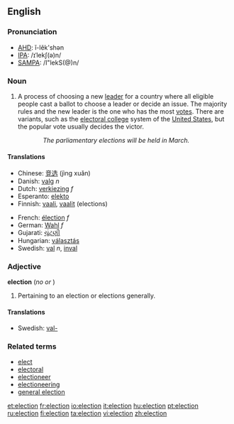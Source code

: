 {{wikipedia}}
==English==

===Pronunciation===
*[[w:AHD|AHD]]: ĭ-lĕk'shən
*[[w:IPA|IPA]]: /ɪˈlekʃ(ə)n/
*[[w:SAMPA|SAMPA]]: /I"lekS(@)n/

===Noun===
{{en-noun}}

# A process of choosing a new [[leader]] for a country where all eligible people cast a ballot to choose a leader or decide an issue.  The majority rules and the new leader is the one who has the most [[vote]]s.  There are variants, such as the [[electoral college]] system of the [[United States]], but the popular vote usually decides the victor.
::''The parliamentary elections will be held in March.''

====Translations====
{{top}}
*Chinese: [[竞选]] (jìng xuǎn)
*Danish: [[valg]] ''n''
*Dutch: [[verkiezing]] ''f''
*Esperanto: [[elekto]]
*Finnish: [[vaali]], [[vaalit]] (elections)
{{mid}}
*French: [[élection]] ''f''
*German: [[Wahl]] ''f''
*Gujarati: [[ચૂંટણી]]
*Hungarian: [[választás]]
*Swedish: [[val]] ''n'', [[inval]]
{{bottom}}

===Adjective===
'''election'''  (''no'' {{compar}} ''or'' {{superl}})

# Pertaining to an election or elections generally.

====Translations====
*Swedish: [[val-]]

===Related terms===
*[[elect]]
*[[electoral]]
*[[electioneer]]
*[[electioneering]]
*[[general election]]

[[et:election]]
[[fr:election]]
[[io:election]]
[[it:election]]
[[hu:election]]
[[pt:election]]
[[ru:election]]
[[fi:election]]
[[ta:election]]
[[vi:election]]
[[zh:election]]